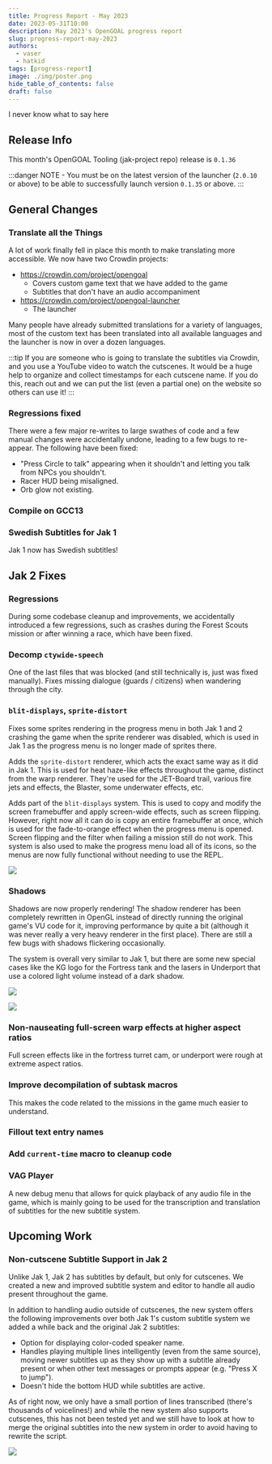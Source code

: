 ```yaml
---
title: Progress Report - May 2023
date: 2023-05-31T10:00
description: May 2023's OpenGOAL progress report
slug: progress-report-may-2023
authors:
  - vaser
  - hatkid
tags: [progress-report]
image: ./img/poster.png
hide_table_of_contents: false
draft: false
---
```


<head>
  <meta name="twitter:card" content="summary_large_image" />
</head>

I never know what to say here

<!--truncate-->

## Release Info

This month's OpenGOAL Tooling (jak-project repo) release is `0.1.36`

<div className="row markdownMarginBottom">
  <div className="col col--6">
    <LauncherDownloadLink />
  </div>
</div>

:::danger
NOTE - You must be on the latest version of the launcher (`2.0.10` or above) to be able to successfully launch version `0.1.35` or above.
:::

## General Changes

### Translate all the Things <PRLink href="https://github.com/open-goal/jak-project/pull/2613"/> <PRLink href="https://github.com/open-goal/jak-project/pull/1760"/> <PRLink href="https://github.com/open-goal/jak-project/pull/2637"/> <PRLink href="https://github.com/open-goal/jak-project/pull/2644"/>

A lot of work finally fell in place this month to make translating more accessible.  We now have two Crowdin projects:
- https://crowdin.com/project/opengoal
  - Covers custom game text that we have added to the game
  - Subtitles that don't have an audio accompaniment
- https://crowdin.com/project/opengoal-launcher
  - The launcher

Many people have already submitted translations for a variety of languages, most of the custom text has been translated into all available languages and the launcher is now in over a dozen languages.

:::tip
If you are someone who is going to translate the subtitles via Crowdin, and you use a YouTube video to watch the cutscenes. It would be a huge help to organize and collect timestamps for each cutscene name. If you do this, reach out and we can put the list (even a partial one) on the website so others can use it!
:::

### Regressions fixed

There were a few major re-writes to large swathes of code and a few manual changes were accidentally undone, leading to a few bugs to re-appear. The following have been fixed:
- "Press Circle to talk" appearing when it shouldn't and letting you talk from NPCs you shouldn't. <PRLink href="https://github.com/open-goal/jak-project/pull/2642"/>
- Racer HUD being misaligned. <PRLink href="https://github.com/open-goal/jak-project/pull/2648"/>
- Orb glow not existing. <PRLink href="https://github.com/open-goal/jak-project/pull/2650"/>

### Compile on GCC13 <PRLink href="https://github.com/open-goal/jak-project/pull/2640"/>

### Swedish Subtitles for Jak 1 <PRLink href="https://github.com/open-goal/jak-project/pull/2667"/>

Jak 1 now has Swedish subtitles!

## Jak 2 Fixes

### Regressions <PRLink href="https://github.com/open-goal/jak-project/pull/2676"/> <PRLink href="https://github.com/open-goal/jak-project/pull/2680"/>

During some codebase cleanup and improvements, we accidentally introduced a few regressions, such as crashes during the Forest Scouts mission or after winning a race, which have been fixed.

### Decomp `ctywide-speech` <PRLink href="https://github.com/open-goal/jak-project/pull/2612"/>

One of the last files that was blocked (and still technically is, just was fixed manually). Fixes missing dialogue (guards / citizens) when wandering through the city.

<ReactPlayer controls url="https://www.youtube.com/watch?v=6oDq1bPxKSE" className="blog-video"/>

### `blit-displays`, `sprite-distort` <PRLink href="https://github.com/open-goal/jak-project/pull/2616"/> <PRLink href="https://github.com/open-goal/jak-project/pull/2620"/>

Fixes some sprites rendering in the progress menu in both Jak 1 and 2 crashing the game when the sprite renderer was disabled, which is used in Jak 1 as the progress menu is no longer made of sprites there.

Adds the `sprite-distort` renderer, which acts the exact same way as it did in Jak 1. This is used for heat haze-like effects throughout the game, distinct from the warp renderer. They're used for the JET-Board trail, various fire jets and effects, the Blaster, some underwater effects, etc.

Adds part of the `blit-displays` system. This is used to copy and modify the screen framebuffer and apply screen-wide effects, such as screen flipping. However, right now all it can do is copy an entire framebuffer at once, which is used for the fade-to-orange effect when the progress menu is opened. Screen flipping and the filter when failing a mission still do not work. This system is also used to make the progress menu load all of its icons, so the menus are now fully functional without needing to use the REPL.

![](./img/blit.png)

<ReactPlayer controls url="https://youtu.be/0Tws1FSt2ys" className="blog-video"/>

### Shadows <PRLink href="https://github.com/open-goal/jak-project/pull/2632"/> <PRLink href="https://github.com/open-goal/jak-project/pull/2647"/>

Shadows are now properly rendering! The shadow renderer has been completely rewritten in OpenGL instead of directly running the original game's VU code for it, improving performance by quite a bit (although it was never really a very heavy renderer in the first place). There are still a few bugs with shadows flickering occasionally.

The system is overall very similar to Jak 1, but there are some new special cases like the KG logo for the Fortress tank and the lasers in Underport that use a colored light volume instead of a dark shadow.

![](./img/shadow-fort-turret.png)

![](./img/shadow-under-laser.png)

### Non-nauseating full-screen warp effects at higher aspect ratios <PRLink href="https://github.com/open-goal/jak-project/pull/2603"/>

Full screen effects like in the fortress turret cam, or underport were rough at extreme aspect ratios.

<!-- TODO video? -->

### Improve decompilation of subtask macros <PRLink href="https://github.com/open-goal/jak-project/pull/2654"/>

This makes the code related to the missions in the game much easier to understand.

### Fillout text entry names <PRLink href="https://github.com/open-goal/jak-project/pull/2640"/>

### Add `current-time` macro to cleanup code <PRLink href="https://github.com/open-goal/jak-project/pull/2662"/>

### VAG Player <PRLink href="https://github.com/open-goal/jak-project/pull/2664"/>

A new debug menu that allows for quick playback of any audio file in the game, which is mainly going to be used for the transcription and translation of subtitles for the new subtitle system.

<ReactPlayer controls url="https://youtu.be/og3uIeO6O-I" className="blog-video"/>

## Upcoming Work

### Non-cutscene Subtitle Support in Jak 2 <PRLink href="https://github.com/open-goal/jak-project/pull/2672"/>

Unlike Jak 1, Jak 2 has subtitles by default, but only for cutscenes. We created a new and improved subtitle system and editor to handle all audio present throughout the game.

In addition to handling audio outside of cutscenes, the new system offers the following improvements over both Jak 1's custom subtitle system we added a while back and the original Jak 2 subtitles:

- Option for displaying color-coded speaker name.
- Handles playing multiple lines intelligently (even from the same source), moving newer subtitles up as they show up with a subtitle already present or when other text messages or prompts appear (e.g. "Press X to jump").
- Doesn't hide the bottom HUD while subtitles are active.

As of right now, we only have a small portion of lines transcribed (there's thousands of voicelines!) and while the new system also supports cutscenes, this has not been tested yet and we still have to look at how to merge the original subtitles into the new system in order to avoid having to rewrite the script.

<ReactPlayer controls url="https://www.youtube.com/watch?v=cLIwkdJm8BQ" className="blog-video"/>

![](./img/subtitles.png)
